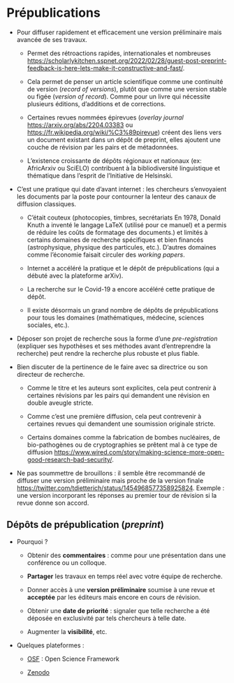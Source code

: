 # Prépublications {#sec-prepublication}

-   Pour diffuser rapidement et efficacement une version préliminaire mais avancée de ses travaux.

    -   Permet des rétroactions rapides, internationales et nombreuses <https://scholarlykitchen.sspnet.org/2022/02/28/guest-post-preprint-feedback-is-here-lets-make-it-constructive-and-fast/>.

    -   Cela permet de penser un article scientifique comme une continuité de version (*record of versions*), plutôt que comme une version stable ou figée (*version of record*). Comme pour un livre qui nécessite plusieurs éditions, d'additions et de corrections.

    -   Certaines revues nommées épirevues (*overlay journal* <https://arxiv.org/abs/2204.03383> ou <https://fr.wikipedia.org/wiki/%C3%89pirevue>) créent des liens vers un document existant dans un dépôt de preprint, elles ajoutent une couche de révision par les pairs et de métadonnées.

    -   L'existence croissante de dépôts régionaux et nationaux (ex: AfricArxiv ou SciELO) contribuent à la bibliodiversité linguistique et thématique dans l'esprit de l'Initiative de Helsinski.

-   C'est une pratique qui date d'avant internet : les chercheurs s'envoyaient les documents par la poste pour contourner la lenteur des canaux de diffusion classiques.

    -   C'était couteux (photocopies, timbres, secrétariats En 1978, Donald Knuth a inventé le langage LaTeX (utilisé pour ce manuel) et a permis de réduire les coûts de formatage des documents.) et limités à certains domaines de recherche spécifiques et bien financés (astrophysique, physique des particules, etc.). D'autres domaines comme l'économie faisait circuler des *working papers*.

    -   Internet a accéléré la pratique et le dépôt de prépublications (qui a débuté avec la plateforme arXiv).

    -   La recherche sur le Covid-19 a encore accéléré cette pratique de dépôt.

    -   Il existe désormais un grand nombre de dépôts de prépublications pour tous les domaines (mathématiques, médecine, sciences sociales, etc.).

-   Déposer son projet de recherche sous la forme d'une *pre-registration* (expliquer ses hypothèses et ses méthodes avant d'entreprendre la recherche) peut rendre la recherche plus robuste et plus fiable.

-   Bien discuter de la pertinence de le faire avec sa directrice ou son directeur de recherche.

    -   Comme le titre et les auteurs sont explicites, cela peut contrenir à certaines révisions par les pairs qui demandent une révision en double aveugle stricte.

    -   Comme c'est une première diffusion, cela peut contrevenir à certaines revues qui demandent une soumission originale stricte.

    -   Certains domaines comme la fabrication de bombes nucléaires, de bio-pathogènes ou de cryptographies se prêtent mal à ce type de diffusion <https://www.wired.com/story/making-science-more-open-good-research-bad-security/>.

-   Ne pas soummettre de brouillons : il semble être recommandé de diffuser une version préliminaire mais proche de la version finale <https://twitter.com/tdietterich/status/1454968577358925824>. Exemple : une version incorporant les réponses au premier tour de révision si la revue donne son accord.

## Dépôts de prépublication (*preprint*)

-   Pourquoi ?

    -   Obtenir des **commentaires** : comme pour une présentation dans une conférence ou un colloque.

    -   **Partager** les travaux en temps réel avec votre équipe de recherche.

    -   Donner accès à une **version préliminaire** soumise à une revue et **acceptée** par les éditeurs mais encore en cours de révision.

    -   Obtenir une **date de priorité** : signaler que telle recherche a été déposée en exclusivité par tels chercheurs à telle date.

    -   Augmenter la **visibilité**, etc.

-   Quelques plateformes :

    -   [OSF](https://osf.io/) : Open Science Framework

    -   [Zenodo](https://zenodo.org/)
